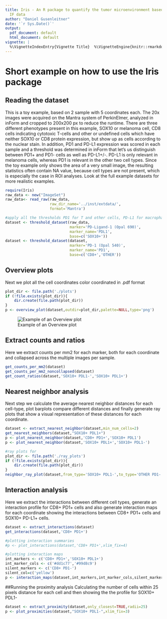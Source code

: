 ```yaml
---
title: Iris - An R package to quantify the tumor microenvironment based on multiplex
  IF data
author: "Daniel Gusenleitner"
date: '`r Sys.Date()`'
output:
  pdf_document: default
  html_document: default
vignette: |
  %\VignetteIndexEntry{Vignette Title}  %\VignetteEngine{knitr::rmarkdown}  %\VignetteEncoding{UTF-8}
---
```

# Short example on how to use the Iris package

## Reading the dataset

This is a toy example, based on 2 sample with 5 coordinates each. The 20x images were acquired on the Mantra system of PerkinElmer, analyzed in inForm and cropped to 200x200 px to reduce the runtime. There are three different phenotypes present in this example, SOX10 or melanoma cell, CD8 cells indicating cytotoxic T-cells and other or undefined cells which have neither SOX10 or CD8 protein expression, but show up as cells according to the nuclear stain.
In addition, PD1 and PD-L1 expression was scored in each sample and a threshold was determined in inForm that let's us distinguish between PD1+ and PD1- cells as well as PD-L1+/-. PD-L1 is only relevant in melanoma cells, whereas PD1 is relevant in the other two cell types. 
Since the toy example only shows the area of a very small image, the resulting statistics often contain NA value, because cell types are not present, which is especially the case in ROI analyses. Look at the full example datasets for more realistic examples.


```r
require(Iris)
raw_data <- new("ImageSet")
raw_data<- read_raw(raw_data,
                    raw_dir_name='../inst/extdata/',
                    format='Mantra')

#apply all the thresholds PD1 for T and other cells, PD-L1 for macrophages and tumor cells
dataset <- threshold_dataset(raw_data,
                             marker='PD-Ligand-1 (Opal 690)',
                             marker_name='PDL1',
                             base=c('SOX10+'))
dataset <- threshold_dataset(dataset,
                             marker='PD-1 (Opal 540)',
                             marker_name='PD1',
                             base=c('CD8+','OTHER'))
```

## Overview plots
Next we plot all the cell coordinates color coordinated in .pdf format
```r
plot_dir <- file.path('./plots')
if (!file.exists(plot_dir)){
    dir.create(file.path(plot_dir))
}
p <- overview_plot(dataset,outdir=plot_dir,palette=NULL,type='png')
```

![Example of an Overview plot](plots/MEL29822_080416_1.png?raw=true "Overview Example")

## Extract counts and ratios
Here we extract counts per mm2 for each marker, both for each coordinate and collapsed across the multiple images per sample.
```r
get_counts_per_mm2(dataset)
get_counts_per_mm2_noncollapsed(dataset)
get_count_ratios(dataset,'SOX10+ PDL1-','SOX10+ PDL1+')
```

## Nearest neighbor analysis
Next step we calculate the average nearest neighbor distances for each cell-type, plot barplots compare different distances and finally generate ray plots that show a visual representation of these distances for each coordinate.

```r
dataset <- extract_nearest_neighbor(dataset,min_num_cells=2)
get_nearest_neighbors(dataset,"SOX10+ PDL1+")
p <- plot_nearest_neighbor(dataset,'CD8+ PD1+','SOX10+ PDL1')
p <- plot_nearest_neighbor(dataset,'SOX10+ PDL1+','SOX10+ PDL1-')

#ray plots for 
plot_dir <- file.path('./ray_plots')
if (!file.exists(plot_dir)){
    dir.create(file.path(plot_dir))
}
neighbor_ray_plot(dataset,from_type='SOX10+ PDL1-',to_type='OTHER PD1-',plot_dir=plot_dir)
```

## Interaction analysis
Here we extract the interactions between different cell types, generate an interaction profile for CD8+ PD1+ cells and also generate interaction maps for each coordinate showing the interactions between CD8+ PD1+ cells and SOX10+ PD-L1+ cells.
```r
dataset <- extract_interactions(dataset)
get_interactions(dataset,'CD8+ PD1+')

#plotting interaction summaries
#p <- plot_interactions(dataset,'CD8+ PD1+',xlim_fix=4)

#plotting interaction maps
int_markers <- c('CD8+ PD1+','SOX10+ PDL1+')
int_marker_cols <- c('#dd1c77','#99d8c9')
silent_markers <- c('CD8+ PD1-')
silent_col=c('yellow')
p <- interaction_maps(dataset,int_markers,int_marker_cols,silent_markers,silent_col)
```

##Running the proximity analysis
Calculating the number of cells within 25 pixels distance for each cell and then showing the the profile for SOX10+ PDL1-
```r
dataset <- extract_proximity(dataset,only_closest=TRUE,radii=25)
p <- plot_proximities(dataset,"SOX10+ PDL1-",xlim_fix=3)


```




